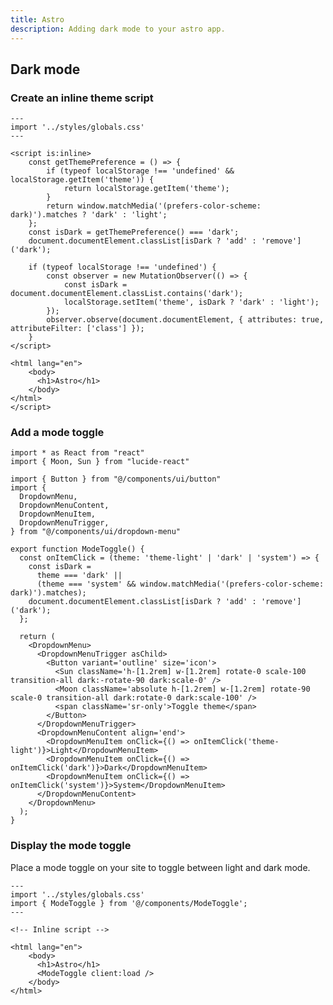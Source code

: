 ```yaml
---
title: Astro
description: Adding dark mode to your astro app.
---
```


## Dark mode

<Steps>

### Create an inline theme script

```astro title="src/pages/index.astro"
---
import '../styles/globals.css'
---

<script is:inline>
	const getThemePreference = () => {
		if (typeof localStorage !== 'undefined' && localStorage.getItem('theme')) {
			return localStorage.getItem('theme');
		}
		return window.matchMedia('(prefers-color-scheme: dark)').matches ? 'dark' : 'light';
	};
	const isDark = getThemePreference() === 'dark';
	document.documentElement.classList[isDark ? 'add' : 'remove']('dark');

	if (typeof localStorage !== 'undefined') {
		const observer = new MutationObserver(() => {
			const isDark = document.documentElement.classList.contains('dark');
			localStorage.setItem('theme', isDark ? 'dark' : 'light');
		});
		observer.observe(document.documentElement, { attributes: true, attributeFilter: ['class'] });
	}
</script>

<html lang="en">
	<body>
      <h1>Astro</h1>
	</body>
</html>
</script>
```

### Add a mode toggle

```tsx title="src/components/ModeToggle.tsx"
import * as React from "react"
import { Moon, Sun } from "lucide-react"

import { Button } from "@/components/ui/button"
import {
  DropdownMenu,
  DropdownMenuContent,
  DropdownMenuItem,
  DropdownMenuTrigger,
} from "@/components/ui/dropdown-menu"

export function ModeToggle() {
  const onItemClick = (theme: 'theme-light' | 'dark' | 'system') => {
    const isDark =
      theme === 'dark' ||
      (theme === 'system' && window.matchMedia('(prefers-color-scheme: dark)').matches);
    document.documentElement.classList[isDark ? 'add' : 'remove']('dark');
  };

  return (
    <DropdownMenu>
      <DropdownMenuTrigger asChild>
        <Button variant='outline' size='icon'>
          <Sun className='h-[1.2rem] w-[1.2rem] rotate-0 scale-100 transition-all dark:-rotate-90 dark:scale-0' />
          <Moon className='absolute h-[1.2rem] w-[1.2rem] rotate-90 scale-0 transition-all dark:rotate-0 dark:scale-100' />
          <span className='sr-only'>Toggle theme</span>
        </Button>
      </DropdownMenuTrigger>
      <DropdownMenuContent align='end'>
        <DropdownMenuItem onClick={() => onItemClick('theme-light')}>Light</DropdownMenuItem>
        <DropdownMenuItem onClick={() => onItemClick('dark')}>Dark</DropdownMenuItem>
        <DropdownMenuItem onClick={() => onItemClick('system')}>System</DropdownMenuItem>
      </DropdownMenuContent>
    </DropdownMenu>
  );
}
```

### Display the mode toggle

Place a mode toggle on your site to toggle between light and dark mode.

```astro title="src/pages/index.astro"
---
import '../styles/globals.css'
import { ModeToggle } from '@/components/ModeToggle';
---

<!-- Inline script -->

<html lang="en">
	<body>
      <h1>Astro</h1>
      <ModeToggle client:load />
	</body>
</html>
```

</Steps>
